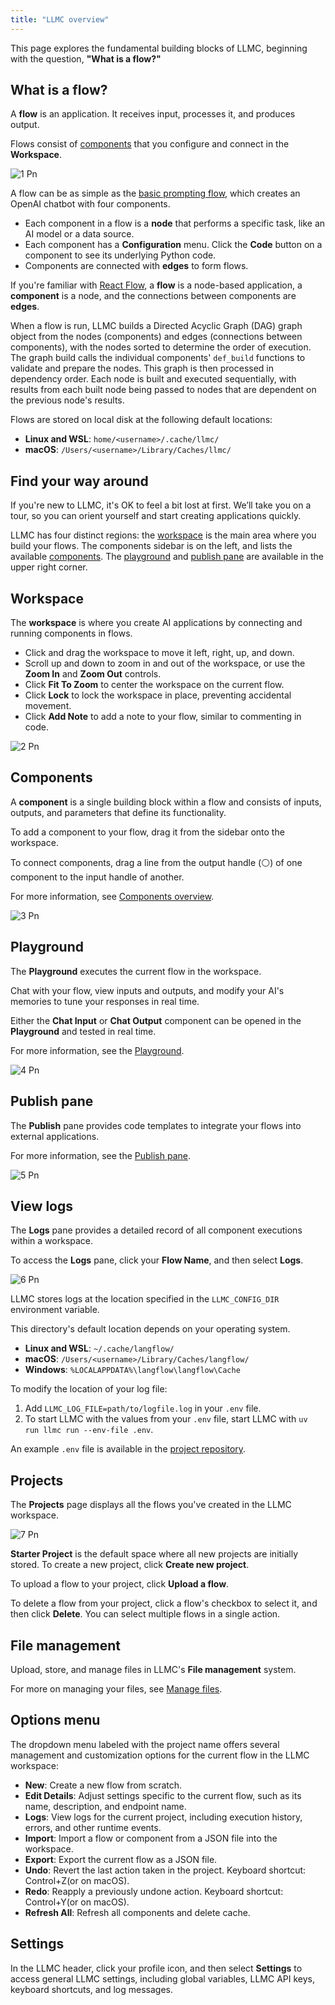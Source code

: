```yaml
---
title: "LLMC overview"
---
```


This page explores the fundamental building blocks of LLMC, beginning with the question, **"What is a flow?"**

## **What is a flow?**[**​**](https://docs.langflow.org/concepts-overview#what-is-a-flow)

A **flow** is an application. It receives input, processes it, and produces output.

Flows consist of [components](/Components/componentoverview) that you configure and connect in the **Workspace**.

![1 Pn](/images/1.png)

A flow can be as simple as the [basic prompting flow](/Getstarted/quickstart), which creates an OpenAI chatbot with four components.

- Each component in a flow is a **node** that performs a specific task, like an AI model or a data source.
- Each component has a **Configuration** menu. Click the **Code** button on a component to see its underlying Python code.
- Components are connected with **edges** to form flows.

If you're familiar with [React Flow](https://reactflow.dev/learn), a **flow** is a node-based application, a **component** is a node, and the connections between components are **edges**.

When a flow is run, LLMC builds a Directed Acyclic Graph (DAG) graph object from the nodes (components) and edges (connections between components), with the nodes sorted to determine the order of execution. The graph build calls the individual components' `def_build` functions to validate and prepare the nodes. This graph is then processed in dependency order. Each node is built and executed sequentially, with results from each built node being passed to nodes that are dependent on the previous node's results.

Flows are stored on local disk at the following default locations:

- **Linux and WSL**: `home/<username>/.cache/llmc/`
- **macOS**: `/Users/<username>/Library/Caches/llmc/`

## **Find your way around**[**​**](https://docs.langflow.org/concepts-overview#find-your-way-around)

If you're new to LLMC, it's OK to feel a bit lost at first. We’ll take you on a tour, so you can orient yourself and start creating applications quickly.

LLMC has four distinct regions: the [workspace](https://devrel.mintlify.app/Concepts/LLMCoverview#workspace%E2%80%8B) is the main area where you build your flows. The components sidebar is on the left, and lists the available [components](https://devrel.mintlify.app/Concepts/LLMCoverview#components%E2%80%8B). The [playground](https://devrel.mintlify.app/Concepts/LLMCoverview#playground%E2%80%8B) and [publish pane](https://devrel.mintlify.app/Concepts/LLMCoverview#publish-pane%E2%80%8B) are available in the upper right corner.

## **Workspace**[**​**](https://docs.langflow.org/concepts-overview#workspace)

The **workspace** is where you create AI applications by connecting and running components in flows.

- Click and drag the workspace to move it left, right, up, and down.
- Scroll up and down to zoom in and out of the workspace, or use the  <Icon icon="magnifying-glass-plus" color="#030202" />**Zoom In** and  <Icon icon="magnifying-glass-minus" color="#050202" />**Zoom Out** controls.
- Click  **Fit To Zoom** to center the workspace on the current flow.
- Click **Lock** to lock the workspace in place, preventing accidental movement.
- Click <Icon icon="note-sticky" color="#080505" />**Add Note** to add a note to your flow, similar to commenting in code.

![2 Pn](/images/2.png)

## **Components**[**​**](https://docs.langflow.org/concepts-overview#components)

A **component** is a single building block within a flow and consists of inputs, outputs, and parameters that define its functionality.

To add a component to your flow, drag it from the sidebar onto the workspace.

To connect components, drag a line from the output handle (⚪) of one component to the input handle of another.

For more information, see [Components overview](/Components/componentoverview).

![3 Pn](/images/3.png)

## **Playground**[**​**](https://docs.langflow.org/concepts-overview#playground)

The **Playground** executes the current flow in the workspace.

Chat with your flow, view inputs and outputs, and modify your AI's memories to tune your responses in real time.

Either the **Chat Input** or **Chat Output** component can be opened in the **Playground** and tested in real time.

For more information, see the [Playground](/Concepts/playground).

![4 Pn](/images/4.png)

## **Publish pane**[**​**](https://docs.langflow.org/concepts-overview#publish-pane)

The **Publish** pane provides code templates to integrate your flows into external applications.

For more information, see the [Publish pane](/Concepts/publish-flows).

![5 Pn](/images/5.png)

## **View logs**[**​**](https://docs.langflow.org/concepts-overview#view-logs)

The **Logs** pane provides a detailed record of all component executions within a workspace.

To access the **Logs** pane, click your **Flow Name**, and then select **Logs**.

![6 Pn](/images/6.png)

LLMC stores logs at the location specified in the `LLMC_CONFIG_DIR` environment variable.

This directory's default location depends on your operating system.

- **Linux and WSL**: `~/.cache/langflow/`
- **macOS**: `/Users/<username>/Library/Caches/langflow/`
- **Windows**: `%LOCALAPPDATA%\langflow\langflow\Cache`

To modify the location of your log file:

1. Add `LLMC_LOG_FILE=path/to/logfile.log` in your `.env` file.
2. To start LLMC with the values from your `.env` file, start LLMC with `uv run llmc run --env-file .env`.

An example `.env` file is available in the [project repository](https://github.com/langflow-ai/langflow/blob/main/.env.example).

## **Projects**[**​**](https://docs.langflow.org/concepts-overview#projects)

The **Projects** page displays all the flows you've created in the LLMC workspace.

![7 Pn](/images/7.png)

**Starter Project** is the default space where all new projects are initially stored. To create a new project, click  <Icon icon="circle-plus" color="#040704" />**Create new project**.

To upload a flow to your project, click <Icon icon="upload" color="#030101" /> **Upload a flow**.

To delete a flow from your project, click a flow's checkbox to select it, and then click  **Delete**. You can select multiple flows in a single action.

## **File management**[**​**](https://docs.langflow.org/concepts-overview#file-management)

Upload, store, and manage files in LLMC's **File management** system.

For more on managing your files, see [Manage files](/Concepts/manage-files).

## **Options menu**[**​**](https://docs.langflow.org/concepts-overview#options-menu)

The dropdown menu labeled with the project name offers several management and customization options for the current flow in the LLMC workspace:

- <Icon icon="circle-plus" color="#080202" />**New**: Create a new flow from scratch.
- **Edit Details**: Adjust settings specific to the current flow, such as its name, description, and endpoint name.
- **Logs**: View logs for the current project, including execution history, errors, and other runtime events.
- <Icon icon="file-import" color="#010000" />**Import**: Import a flow or component from a JSON file into the workspace.
- **Export**: Export the current flow as a JSON file.
- **Undo**: Revert the last action taken in the project. Keyboard shortcut: Control\+Z(or on macOS).
- **Redo**: Reapply a previously undone action. Keyboard shortcut: Control\+Y(or on macOS).
- **Refresh All**: Refresh all components and delete cache.

## **Settings**

In the LLMC header, click your profile icon, and then select **Settings** to access general LLMC settings, including global variables, LLMC API keys, keyboard shortcuts, and log messages.